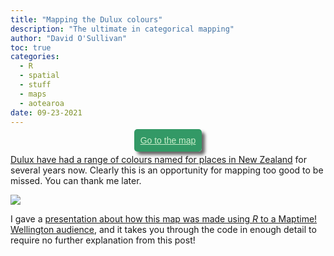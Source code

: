 ```yaml
---
title: "Mapping the Dulux colours"
description: "The ultimate in categorical mapping"
author: "David O'Sullivan"
toc: true
categories:
  - R
  - spatial
  - stuff
  - maps
  - aotearoa
date: 09-23-2021
---
```


::: {style="text-align:center;"}
[Go to the map](https://dosull.github.io/dulux-colours-map/maps/){target="_blank" style="font-family:sans-serif; background-color:#396; color:#cec; padding:10px; box-shadow: 5px 5px 5px #666; border-radius:5px;"}
:::

[Dulux have had a range of colours named for places in New Zealand](https://www.dulux.co.nz/colour/colours-of-new-zealand/){target="_blank"} for several years now. Clearly this is an opportunity for mapping too good to be missed. You can thank me later.

![](dulux-colour-map.png)

I gave a [presentation about how this map was made using _R_ to a Maptime! Wellington audience](https://dosull.github.io/dulux-colours-map/slides/maptime-slides.html), and it takes you through the code in enough detail to require no further explanation from this post!


